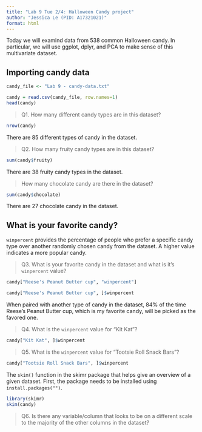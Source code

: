 ```yaml
---
title: "Lab 9 Tue 2/4: Halloween Candy project"
author: "Jessica Le (PID: A17321021)"
format: html
---
```


Today we will examind data from 538 common Halloween candy. In particular, we will use ggplot, dplyr, and PCA to make sense of this multivariate dataset. 

## Importing candy data

```r
candy_file <- "Lab 9 - candy-data.txt"

candy = read.csv(candy_file, row.names=1)
head(candy)
```

> Q1. How many different candy types are in this dataset? 

```r
nrow(candy)
```
There are 85 different types of candy in the dataset. 

> Q2. How many fruity candy types are in this dataset? 

```r
sum(candy$fruity)
```
There are 38 fruity candy types in the dataset. 

> How many chocolate candy are there in the dataset? 

```r
sum(candy$chocolate)
```
There are 27 chocolate candy in the dataset. 

## What is your favorite candy? 

`winpercent` provides the percentage of people who prefer a specific candy type over another randomly chosen candy from the dataset. A higher value indicates a more popular candy. 

> Q3. What is your favorite candy in the dataset and what is it's `winpercent` value? 

```r
candy["Reese's Peanut Butter cup", "winpercent"]
```
```r
candy["Reese's Peanut Butter cup", ]$winpercent
```

When paired with another type of candy in the dataset, 84% of the time Reese's Peanut Butter cup, which is my favorite candy, will be picked as the favored one. 

> Q4. What is the `winpercent` value for "Kit Kat"? 

```r
candy["Kit Kat", ]$winpercent
```

> Q5. What is the `winpercent` value for "Tootsie Roll Snack Bars"? 

```r
candy["Tootsie Roll Snack Bars", ]$winpercent
```

The `skim()` function in the skimr package that helps give an overview of a given dataset. First, the package needs to be installed using `install.packages("")`. 

```r
library(skimr)
skim(candy)
```

> Q6. Is there any variable/column that looks to be on a different scale to the majority of the other columns in the dataset?